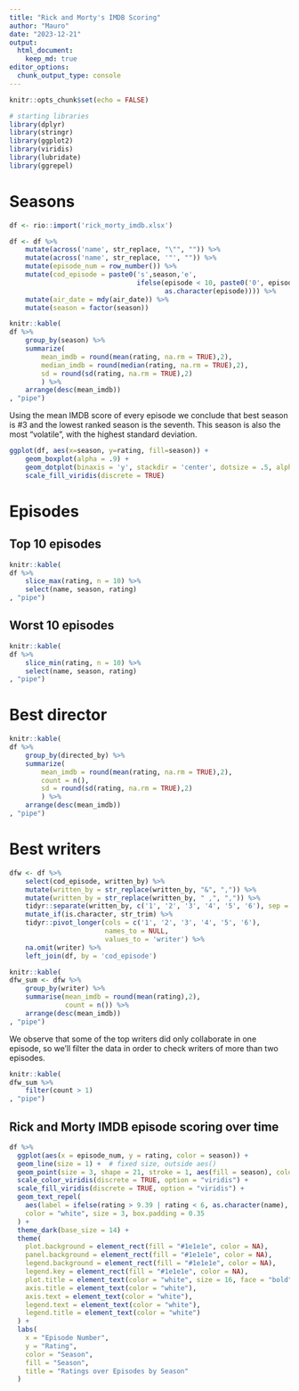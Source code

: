 ---
title: "Rick and Morty's IMDB Scoring"
author: "Mauro"
date: "2023-12-21"
output: 
  html_document:
    keep_md: true
editor_options: 
  chunk_output_type: console
---

```{r setup, include=FALSE}
knitr::opts_chunk$set(echo = FALSE)

# starting libraries
library(dplyr)
library(stringr)
library(ggplot2)
library(viridis)
library(lubridate)
library(ggrepel)
```

# Seasons

```{r season, echo=FALSE, message=FALSE, warning=FALSE}
df <- rio::import('rick_morty_imdb.xlsx')

df <- df %>%
    mutate(across('name', str_replace, "\"", "")) %>%
    mutate(across('name', str_replace, '"', "")) %>% 
    mutate(episode_num = row_number()) %>% 
    mutate(cod_episode = paste0('s',season,'e',
                                ifelse(episode < 10, paste0('0', episode), 
                                       as.character(episode)))) %>% 
    mutate(air_date = mdy(air_date)) %>% 
    mutate(season = factor(season))

knitr::kable(
df %>%
    group_by(season) %>%
    summarize(
        mean_imdb = round(mean(rating, na.rm = TRUE),2),
        median_imdb = round(median(rating, na.rm = TRUE),2),
        sd = round(sd(rating, na.rm = TRUE),2)
        ) %>% 
    arrange(desc(mean_imdb))
, "pipe")
```

Using the mean IMDB score of every episode we conclude that best season is #3 and the lowest ranked season is the seventh. This season is also the most "volatile", with the highest standard deviation. 

```{r season_boxplot}
ggplot(df, aes(x=season, y=rating, fill=season)) + 
    geom_boxplot(alpha = .9) +
    geom_dotplot(binaxis = 'y', stackdir = 'center', dotsize = .5, alpha = .75, binwidth = .2) +
    scale_fill_viridis(discrete = TRUE)
```

# Episodes

## Top 10 episodes

```{r episodes, echo = FALSE}
knitr::kable(
df %>% 
    slice_max(rating, n = 10) %>% 
    select(name, season, rating)
, "pipe")
```

## Worst 10 episodes

```{r episodes_l, echo = FALSE}
knitr::kable(
df %>% 
    slice_min(rating, n = 10) %>% 
    select(name, season, rating)
, "pipe")
```

# Best director

```{r director}
knitr::kable(
df %>% 
    group_by(directed_by) %>% 
    summarize(
        mean_imdb = round(mean(rating, na.rm = TRUE),2),
        count = n(),
        sd = round(sd(rating, na.rm = TRUE),2)
        ) %>% 
    arrange(desc(mean_imdb))
, "pipe")
```

# Best writers

```{r writers,  warning=FALSE}
dfw <- df %>% 
    select(cod_episode, written_by) %>% 
    mutate(written_by = str_replace(written_by, "&", ",")) %>% 
    mutate(written_by = str_replace(written_by, " ,", ",")) %>%
    tidyr::separate(written_by, c('1', '2', '3', '4', '5', '6'), sep = ',') %>% 
    mutate_if(is.character, str_trim) %>% 
    tidyr::pivot_longer(cols = c('1', '2', '3', '4', '5', '6'), 
                        names_to = NULL,
                        values_to = 'writer') %>% 
    na.omit(writer) %>% 
    left_join(df, by = 'cod_episode')

knitr::kable(
dfw_sum <- dfw %>% 
    group_by(writer) %>%
    summarise(mean_imdb = round(mean(rating),2),
              count = n()) %>% 
    arrange(desc(mean_imdb))
, "pipe")
```

We observe that some of the top writers did only collaborate in one episode, so we'll filter the data in order to check writers of more than two episodes.

```{r writers2}
knitr::kable(
dfw_sum %>% 
    filter(count > 1)
, "pipe")
```

## Rick and Morty IMDB episode scoring over time

```{r graph_over_time, message=FALSE, warning=FALSE}
df %>%
  ggplot(aes(x = episode_num, y = rating, color = season)) +
  geom_line(size = 1) +  # fixed size, outside aes()
  geom_point(size = 3, shape = 21, stroke = 1, aes(fill = season), color = "black") +
  scale_color_viridis(discrete = TRUE, option = "viridis") +
  scale_fill_viridis(discrete = TRUE, option = "viridis") +
  geom_text_repel(
    aes(label = ifelse(rating > 9.39 | rating < 6, as.character(name), '')),
    color = "white", size = 3, box.padding = 0.35
  ) +
  theme_dark(base_size = 14) +
  theme(
    plot.background = element_rect(fill = "#1e1e1e", color = NA),
    panel.background = element_rect(fill = "#1e1e1e", color = NA),
    legend.background = element_rect(fill = "#1e1e1e", color = NA),
    legend.key = element_rect(fill = "#1e1e1e", color = NA),
    plot.title = element_text(color = "white", size = 16, face = "bold"),
    axis.title = element_text(color = "white"),
    axis.text = element_text(color = "white"),
    legend.text = element_text(color = "white"),
    legend.title = element_text(color = "white")
  ) +
  labs(
    x = "Episode Number",
    y = "Rating",
    color = "Season",
    fill = "Season",
    title = "Ratings over Episodes by Season"
  )
```



